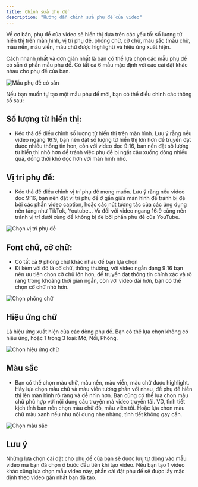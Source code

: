 ```yaml
---
title: Chỉnh sửa phụ đề
description: "Hướng dẫn chỉnh sửa phụ đề của video"
---
```


Về cơ bản, phụ đề của video sẽ hiển thị dựa trên các yếu tố: số lượng từ hiển thị trên màn hình, vị trí phụ đề, phông chữ, cỡ chữ, màu sắc (màu chữ, màu nền, màu viền, màu chữ được highlight) và hiệu ứng xuất hiện.

Cách nhanh nhất và đơn giản nhất là bạn có thể lựa chọn các mẫu phụ đề có sẵn ở phần mẫu phụ đề. Có tất cả 6 mẫu mặc định với các cài đặt khác nhau cho phụ đề của bạn.

<img
  src='/vi/images/usage/video-editor/caption-template.jpg'
  alt='Mẫu phụ đề có sẵn'
  className='rounded-lg'
/>

Nếu bạn muốn tự tạo một mẫu phụ đề mới, bạn có thể điều chỉnh các thông số sau:

## Số lượng từ hiển thị:

- Kéo thả để điều chỉnh số lượng từ hiển thị trên màn hình. Lưu ý rằng nếu video ngang 16:9, bạn nên đặt số lượng từ hiển thị lớn hơn để truyền đạt được nhiều thông tin hơn, còn với video dọc 9:16, bạn nên đặt số lượng từ hiển thị nhỏ hơn để tránh việc phụ đề bị ngắt câu xuống dòng nhiều quá, đồng thời khó đọc hơn với màn hình nhỏ.

## Vị trí phụ đề:

- Kéo thả để điều chỉnh vị trí phụ đề mong muốn. Lưu ý rằng nếu video dọc 9:16, bạn nên đặt vị trí phụ đề ở gần giữa màn hình để tránh bị đè bởi các phần video caption, hoặc các nút tương tác của các ứng dụng nền tảng như TikTok, Youtube... Và đối với video ngang 16:9 cũng nên tránh vị trí dưới cùng để không bị đè bởi phần phụ đề của YouTube.

<img
  src='/vi/images/usage/video-editor/caption-position.jpg'
  alt='Chọn vị trí phụ đề'
  className='rounded-lg'
/>

## Font chữ, cỡ chữ:

- Có tất cả 9 phông chữ khác nhau để bạn lựa chọn
- Đi kèm với đó là cỡ chữ, thông thường, với video ngắn dạng 9:16 bạn nên ưu tiên chọn cỡ chữ lớn hơn, để truyền đạt thông tin chính xác và rõ ràng trong khoảng thời gian ngắn, còn với video dài hơn, bạn có thể chọn cỡ chữ nhỏ hơn.

<img
  src='/vi/images/usage/video-editor/caption-font.jpg'
  alt='Chọn phông chữ'
  className='rounded-lg'
/>

## Hiệu ứng chữ

Là hiệu ứng xuất hiện của các dòng phụ đề. Bạn có thể lựa chọn không có hiệu ứng, hoặc 1 trong 3 loại: Mờ, Nổi, Phóng.

<img
  src='/vi/images/usage/video-editor/caption-animation.jpg'
  alt='Chọn hiệu ứng chữ'
  className='rounded-lg'
/>

## Màu sắc

- Bạn có thể chọn màu chữ, màu nền, màu viền, màu chữ được highlight. Hãy lựa chọn màu chữ và màu viền tương phản với nhau, để phụ đề hiển thị lên màn hình rõ ràng và dễ nhìn hơn. Bạn cũng có thể lựa chọn màu chữ phù hợp với nội dung câu truyện mà video truyền tải. VD, tình tiết kịch tính bạn nên chọn màu chữ đỏ, màu viền tối. Hoặc lựa chọn màu chữ màu xanh nếu như nội dung nhẹ nhàng, tình tiết không gay cấn.

<img
  src='/vi/images/usage/video-editor/caption-colors.jpg'
  alt='Chọn màu sắc'
  className='rounded-lg'
/>

## Lưu ý

Những lựa chọn cài đặt cho phụ đề của bạn sẽ được lưu tự động vào mẫu video mà bạn đã chọn ở bước đầu tiên khi tạo video. Nếu bạn tạo 1 video khác cũng lựa chọn mẫu video này, phần cài đặt phụ đề sẽ được lấy mặc định theo video gần nhất bạn đã tạo.
